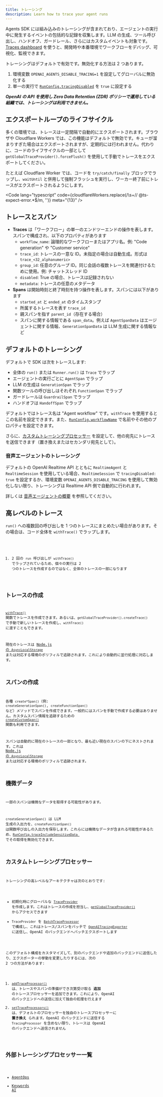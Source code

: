 ```yaml
---
title: トレーシング
description: Learn how to trace your agent runs
---
```



Agents SDK には組み込みのトレーシングが含まれており、エージェントの実行中に発生するイベントの包括的な記録を収集します。LLM の生成、ツール呼び出し、ハンドオフ、ガードレール、さらにはカスタムイベントも対象です。[Traces dashboard](https://platform.openai.com/traces) を使うと、開発時や本番環境でワークフローをデバッグ、可視化、監視できます。

<Aside type="note">

トレーシングはデフォルトで有効です。無効化する方法は 2 つあります。

1. 環境変数 `OPENAI_AGENTS_DISABLE_TRACING=1` を設定してグローバルに無効化する
2. 単一の実行で [`RunConfig.tracingDisabled`](/openai-agents-js/openai/agents-core/type-aliases/runconfig/#tracingdisabled) を `true` に設定する

**_OpenAI の API を使用し Zero Data Retention (ZDR) ポリシーで運用している組織では、トレーシングは利用できません。_**

</Aside>

## エクスポートループのライフサイクル

多くの環境では、トレースは一定間隔で自動的にエクスポートされます。ブラウザや Cloudflare Workers では、この機能はデフォルトで無効です。キューが溜まりすぎた場合はエクスポートされますが、定期的には行われません。代わりに、コードのライフサイクルの一部として `getGlobalTraceProvider().forceFlush()` を使用して手動でトレースをエクスポートしてください。

たとえば Cloudflare Worker では、コードを `try/catch/finally` ブロックでラップし、`waitUntil` と併用して強制フラッシュを実行し、ワーカー終了前にトレースがエクスポートされるようにします。

<Code
  lang="typescript"
  code={cloudflareWorkers.replace(/\s+\/\/ @ts-expect-error.*$/m, '')}
  meta="{13}"
/>

## トレースとスパン

- **Traces** は「ワークフロー」の単一のエンドツーエンドの操作を表します。スパンで構成され、以下のプロパティがあります
  - `workflow_name`: 論理的なワークフローまたはアプリ名。例: "Code generation" や "Customer service"
  - `trace_id`: トレースの一意な ID。未指定の場合は自動生成。形式は `trace_<32_alphanumeric>`
  - `group_id`: 任意のグループ ID。同じ会話の複数トレースを関連付けるために使用。例: チャットスレッド ID
  - `disabled`: True の場合、トレースは記録されない
  - `metadata`: トレースの任意のメタデータ
- **Spans** は開始時刻と終了時刻を持つ操作を表します。スパンには以下があります
  - `started_at` と `ended_at` のタイムスタンプ
  - 所属するトレースを表す `trace_id`
  - 親スパンを指す `parent_id`（存在する場合）
  - スパンに関する情報である `span_data`。例えば `AgentSpanData` はエージェントに関する情報、`GenerationSpanData` は LLM 生成に関する情報など

## デフォルトのトレーシング

デフォルトで SDK は次をトレースします:

- 全体の `run()` または `Runner.run()` は `Trace` でラップ
- エージェントの実行ごとに `AgentSpan` でラップ
- LLM の生成は `GenerationSpan` でラップ
- 関数ツールの呼び出しはそれぞれ `FunctionSpan` でラップ
- ガードレールは `GuardrailSpan` でラップ
- ハンドオフは `HandoffSpan` でラップ

デフォルトではトレース名は "Agent workflow" です。`withTrace` を使用するとこの名前を設定できます。また、[`RunConfig.workflowName`](/openai-agents-js/openai/agents-core/type-aliases/runconfig/#workflowname) で名前やその他のプロパティを設定できます。

さらに、[カスタムトレーシングプロセッサー](#custom-tracing-processors) を設定して、他の宛先にトレースを送信できます（置き換えまたはセカンダリ宛先として）。

### 音声エージェントのトレーシング

デフォルトの OpenAI Realtime API とともに `RealtimeAgent` と `RealtimeSession` を使用している場合、`RealtimeSession` で `tracingDisabled: true` を設定するか、環境変数 `OPENAI_AGENTS_DISABLE_TRACING` を使用して無効化しない限り、トレーシングは Realtime API 側で自動的に行われます。

詳しくは [音声エージェントの概要](/openai-agents-js/ja/guides/voice-agents) を参照してください。

## 高レベルのトレース

`run()` への複数回の呼び出しを 1 つのトレースにまとめたい場合があります。その場合は、コード全体を `withTrace()` でラップします。

<Code lang="typescript" code={customTraceExample} />

1. 2 回の `run` 呼び出しが `withTrace()` でラップされているため、個々の実行は 2 つのトレースを作成するのではなく、全体のトレースの一部になります

## トレースの作成

[`withTrace()`](/openai-agents-js/openai/agents-core/functions/withtrace/) 関数でトレースを作成できます。あるいは、`getGlobalTraceProvider().createTrace()` で手動で新しいトレースを作成し、`withTrace()` に渡すこともできます。

現在のトレースは [Node.js の `AsyncLocalStorage`](https://nodejs.org/api/async_context.html#class-asynclocalstorage) または対応する環境のポリフィルで追跡されます。これにより自動的に並行処理に対応します。

## スパンの作成

各種 `create*Span()`（例: `createGenerationSpan()`, `createFunctionSpan()` など）メソッドでスパンを作成できます。一般的にはスパンを手動で作成する必要はありません。カスタムスパン情報を追跡するための [`createCustomSpan()`](/openai-agents-js/openai/agents-core/functions/createcustomspan/) 関数も利用できます。

スパンは自動的に現在のトレースの一部となり、最も近い現在のスパンの下にネストされます。これは [Node.js の `AsyncLocalStorage`](https://nodejs.org/api/async_context.html#class-asynclocalstorage) または対応する環境のポリフィルで追跡されます。

## 機微データ

一部のスパンは機微なデータを取得する可能性があります。

`createGenerationSpan()` は LLM 生成の入出力を、`createFunctionSpan()` は関数呼び出しの入出力を保存します。これらには機微なデータが含まれる可能性があるため、[`RunConfig.traceIncludeSensitiveData
`](/openai-agents-js/openai/agents-core/type-aliases/runconfig/#traceincludesensitivedata) でその取得を無効化できます。

## カスタムトレーシングプロセッサー

トレーシングの高レベルなアーキテクチャは次のとおりです:

- 初期化時にグローバルな [`TraceProvider`](/openai-agents-js/openai/agents-core/classes/traceprovider) を作成します。これはトレースの作成を担当し、[`getGlobalTraceProvider()`](/openai-agents-js/openai/agents-core/functions/getglobaltraceprovider/) からアクセスできます
- `TraceProvider` を [`BatchTraceProcessor`](/openai-agents-js/openai/agents-core/classes/batchtraceprocessor/) で構成し、これはトレース/スパンをバッチで [`OpenAITracingExporter`](/openai-agents-js/openai/agents-openai/classes/openaitracingexporter/) に送信し、OpenAI のバックエンドへバッチエクスポートします

このデフォルト構成をカスタマイズして、別のバックエンドや追加のバックエンドに送信したり、エクスポーターの挙動を変更したりするには、次の 2 つの方法があります:

1. [`addTraceProcessor()`](/openai-agents-js/openai/agents-core/functions/addtraceprocessor) は、トレースやスパンの準備ができ次第受け取る **追加** のトレースプロセッサーを追加できます。これにより、OpenAI のバックエンドへの送信に加えて独自の処理を行えます
2. [`setTraceProcessors()`](/openai-agents-js/openai/agents-core/functions/settraceprocessors) は、デフォルトのプロセッサーを独自のトレースプロセッサーに **置き換え** られます。OpenAI のバックエンドに送信する `TracingProcessor` を含めない限り、トレースは OpenAI のバックエンドへ送信されません

## 外部トレーシングプロセッサー一覧

- [AgentOps](https://docs.agentops.ai/v2/usage/typescript-sdk#openai-agents-integration)
- [Keywords AI](https://docs.keywordsai.co/integration/development-frameworks/openai-agents-sdk-js)
